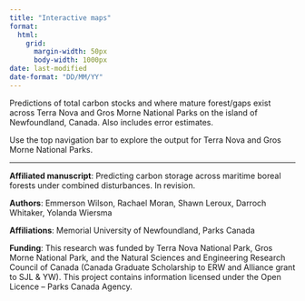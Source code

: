 ```yaml
---
title: "Interactive maps"
format:
  html:
    grid:
      margin-width: 50px
      body-width: 1000px
date: last-modified
date-format: "DD/MM/YY"
---
```


Predictions of total carbon stocks and where mature forest/gaps exist across Terra Nova and Gros Morne National Parks on the island of Newfoundland, Canada. Also includes error estimates.

Use the top navigation bar to explore the output for Terra Nova and Gros Morne National Parks.

------------------------------------------------------------------------

**Affiliated manuscript**: Predicting carbon storage across maritime boreal forests under combined disturbances. In revision.

**Authors**: Emmerson Wilson, Rachael Moran, Shawn Leroux, Darroch Whitaker, Yolanda Wiersma

**Affiliations**: Memorial University of Newfoundland, Parks Canada

**Funding**: This research was funded by Terra Nova National Park, Gros Morne National Park, and the Natural Sciences and Engineering Research Council of Canada (Canada Graduate Scholarship to ERW and Alliance grant to SJL & YW). This project contains information licensed under the Open Licence – Parks Canada Agency.
